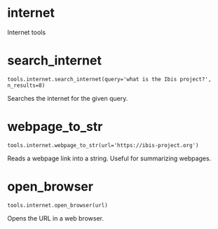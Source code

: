 # internet

Internet tools

# search_internet { #ibis_birdbrain.tools.internet.search_internet }

`tools.internet.search_internet(query='what is the Ibis project?', n_results=8)`

Searches the internet for the given query.

# webpage_to_str { #ibis_birdbrain.tools.internet.webpage_to_str }

`tools.internet.webpage_to_str(url='https://ibis-project.org')`

Reads a webpage link into a string. Useful for summarizing webpages.

# open_browser { #ibis_birdbrain.tools.internet.open_browser }

`tools.internet.open_browser(url)`

Opens the URL in a web browser.